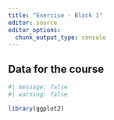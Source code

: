 ```yaml
---
title: "Exercise - Block 1"
editor: source
editor_options: 
  chunk_output_type: console
---
```


## Data for the course



```r
#| message: false
#| warning: false

library(ggplot2)
```


